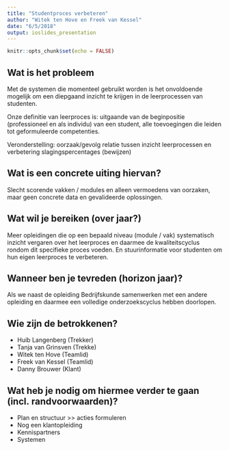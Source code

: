 ```yaml
---
title: "Studentproces verbeteren"
author: "Witek ten Hove en Freek van Kessel"
date: "6/5/2018"
output: ioslides_presentation
---
```


```r
knitr::opts_chunk$set(echo = FALSE)
```

## Wat is het probleem
Met de systemen die momenteel gebruikt worden is het onvoldoende mogelijk om een diepgaand inzicht te krijgen in de leerprocessen van studenten.

Onze definitie van leerproces is: uitgaande van de beginpositie (professioneel en als individu) van een student, alle toevoegingen die leiden tot geformuleerde competenties.

Veronderstelling: oorzaak/gevolg relatie tussen inzicht leerprocessen en verbetering slagingspercentages (bewijzen)


## Wat is een concrete uiting hiervan?
Slecht scorende vakken / modules en alleen vermoedens van oorzaken, maar geen concrete data en gevalideerde oplossingen.

## Wat wil je bereiken (over jaar?)
Meer opleidingen die op een bepaald niveau (module / vak) systematisch inzicht vergaren over het leerproces en daarmee de kwaliteitscyclus rondom dit specifieke proces voeden. En stuurinformatie voor studenten om hun eigen leerproces te verbeteren.


## Wanneer ben je tevreden (horizon jaar)?
Als we naast de opleiding Bedrijfskunde samenwerken met een andere opleiding en daarmee een volledige onderzoekscyclus hebben doorlopen.


## Wie zijn de betrokkenen?
+ Huib Langenberg (Trekker)
+ Tanja van Grinsven (Trekke)
+ Witek ten Hove (Teamlid)
+ Freek van Kessel (Teamlid)
+ Danny Brouwer (Klant)

## Wat heb je nodig om hiermee verder te gaan (incl. randvoorwaarden)?
+ Plan en structuur >> acties formuleren
+ Nog een klantopleiding
+ Kennispartners
+ Systemen


